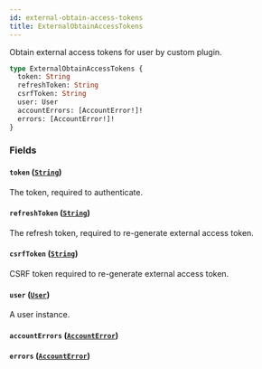 ```yaml
---
id: external-obtain-access-tokens
title: ExternalObtainAccessTokens
---
```



Obtain external access tokens for user by custom plugin.

```graphql
type ExternalObtainAccessTokens {
  token: String
  refreshToken: String
  csrfToken: String
  user: User
  accountErrors: [AccountError!]!
  errors: [AccountError!]!
}
```


### Fields

#### `token` ([`String`](../../../developer/api-reference/scalars/string))

The token, required to authenticate.


#### `refreshToken` ([`String`](../../../developer/api-reference/scalars/string))

The refresh token, required to re-generate external access token.


#### `csrfToken` ([`String`](../../../developer/api-reference/scalars/string))

CSRF token required to re-generate external access token.


#### `user` ([`User`](../../../developer/api-reference/objects/user))

A user instance.


#### `accountErrors` ([`AccountError`](../../../developer/api-reference/objects/account-error))




#### `errors` ([`AccountError`](../../../developer/api-reference/objects/account-error))






